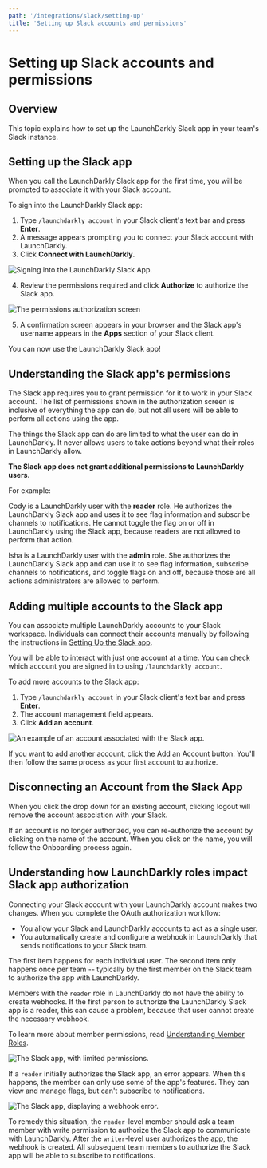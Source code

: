 ```yaml
---
path: '/integrations/slack/setting-up'
title: 'Setting up Slack accounts and permissions'
---
```


# Setting up Slack accounts and permissions

<Metadata timeToRead={props.timeToRead} lastModifiedDateFormatted={props.lastModifiedDateFormatted} />

## Overview

This topic explains how to set up the LaunchDarkly Slack app in your team's Slack instance.

## <a name="setting-up-the-slack-app"></a>Setting up the Slack app

When you call the LaunchDarkly Slack app for the first time, you will be prompted to associate it with your Slack account.

To sign into the LaunchDarkly Slack app:

1. Type `/launchdarkly account` in your Slack client's text bar and press **Enter**.
2. A message appears prompting you to connect your Slack account with LaunchDarkly.
3. Click **Connect with LaunchDarkly**.

![Signing into the LaunchDarkly Slack App.](../../images/slack-ld-connect.png)

4. Review the permissions required and click **Authorize** to authorize the Slack app.

![The permissions authorization screen](../../images/slack-ld-authorize.png)

5. A confirmation screen appears in your browser and the Slack app's username appears in the **Apps** section of your Slack client.

You can now use the LaunchDarkly Slack app!

## Understanding the Slack app's permissions

The Slack app requires you to grant permission for it to work in your Slack account. The list of permissions shown in the authorization screen is inclusive of everything the app can do, but not all users will be able to perform all actions using the app.

The things the Slack app can do are limited to what the user can do in LaunchDarkly. It never allows users to take actions beyond what their roles in LaunchDarkly allow.

**The Slack app does not grant additional permissions to LaunchDarkly users.**

For example:

Cody is a LaunchDarkly user with the **reader** role. He authorizes the LaunchDarkly Slack app and uses it to see flag information and subscribe channels to notifications. He cannot toggle the flag on or off in LaunchDarkly using the Slack app, because readers are not allowed to perform that action.

Isha is a LaunchDarkly user with the **admin** role. She authorizes the LaunchDarkly Slack app and can use it to see flag information, subscribe channels to notifications, and toggle flags on and off, because those are all actions administrators are allowed to perform.

## Adding multiple accounts to the Slack app

You can associate multiple LaunchDarkly accounts to your Slack workspace. Individuals can connect their accounts manually by following the instructions in [Setting Up the Slack app](#setting-up-the-slack-app).

You will be able to interact with just one account at a time. You can check which account you are signed in to using `/launchdarkly account`.

To add more accounts to the Slack app:

1. Type `/launchdarkly account` in your Slack client's text bar and press **Enter**.
2. The account management field appears.
3. Click **Add an account**.

![An example of an account associated with the Slack app.](../../images/slack-ld-add-account.png)

If you want to add another account, click the Add an Account button. You'll then follow the same process as your first account to authorize.

## Disconnecting an Account from the Slack App

When you click the drop down for an existing account, clicking logout will remove the account association with your Slack.

If an account is no longer authorized, you can re-authorize the account by clicking on the name of the account. When you click on the name, you will follow the Onboarding process again.

## Understanding how LaunchDarkly roles impact Slack app authorization

Connecting your Slack account with your LaunchDarkly account makes two changes. When you complete the OAuth authorization workflow:

- You allow your Slack and LaunchDarkly accounts to act as a single user.
- You automatically create and configure a webhook in LaunchDarkly that sends notifications to your Slack team.

The first item happens for each individual user. The second item only happens once per team -- typically by the first member on the Slack team to authorize the app with LaunchDarkly.

Members with the `reader` role in LaunchDarkly do not have the ability to create webhooks. If the first person to authorize the LaunchDarkly Slack app is a reader, this can cause a problem, because that user cannot create the necessary webhook.

To learn more about member permissions, read [Understanding Member Roles](https://docs.launchdarkly.com/docs/teams#understanding-member-roles).

![The Slack app, with limited permissions.](../../images/slack-ld-reader-authorization.png)

If a `reader` initially authorizes the Slack app, an error appears. When this happens, the member can only use some of the app's features. They can view and manage flags, but can't subscribe to notifications.

![The Slack app, displaying a webhook error.](../../images/slack-ld-failed-subscribe.png)

To remedy this situation, the `reader`-level member should ask a team member with write permission to authorize the Slack app to communicate with LaunchDarkly. After the `writer`-level user authorizes the app, the webhook is created. All subsequent team members to authorize the Slack app will be able to subscribe to notifications.
